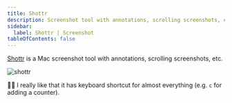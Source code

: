 ```yaml
---
title: Shottr
description: Screenshot tool with annotations, scrolling screenshots, etc
sidebar:
  label: Shottr | Screenshot
tableOfContents: false
---
```




[Shottr](https://shottr.cc) is a Mac screenshot tool with annotations, scrolling screenshots, etc.

<Tabs>
  <TabItem label="brew install" icon="homebrew">
    <BrewInstallCask name="shottr" />
  </TabItem>
  <TabItem label="brew bundle" icon="homebrew">
    <BrewfileCask name="shottr" />
  </TabItem>
  <TabItem label="Download" icon="down-caret">
    <DownloadCard url="https://shottr.cc" />
  </TabItem>
</Tabs>

![shottr](./shottr.png)

👨‍💻 I really like that it has keyboard shortcut for almost everything (e.g. `c` for adding a counter).

